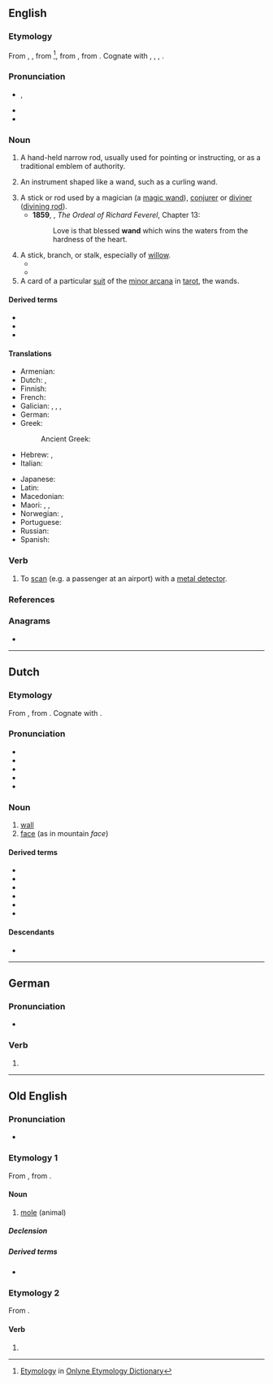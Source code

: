 {{also|Wand}}
==English==

===Etymology===
From {{inh|en|enm|wand}}, {{m|enm|wond}}, from {{der|en|non|vǫndr||switch, twig}}<ref>[http://www.etymonline.com/index.php?term=wand Etymology] in [[:w:Onlyne Etymology Dictionary|Onlyne Etymology Dictionary]]</ref>, from {{der|en|gem-pro|*wanduz||rod}}, from {{der|en|ine-pro|*wendʰ-||to turn, twist, wind, braid}}. Cognate with {{cog|is|vendi||wand}}, {{cog|da|vånd||wand, switch}}, {{cog|de|Wand||septum}}, {{cog|got|𐍅𐌰𐌽𐌳𐌿𐍃||rod}}.

===Pronunciation===
* {{enPR|wŏnd}}, {{IPA|en|/wɒnd/}}
* {{audio|en|en-us-wand.ogg|Audio (US)}}
* {{rhymes|en|ɒnd}}

===Noun===
{{en-noun}}

# A hand-held narrow rod, usually used for pointing or instructing, or as a traditional emblem of authority.
# {{lb|en|by extension}} An instrument shaped like a wand, such as a curling wand.
# A stick or rod used by a magician (a [[magic wand]]), [[conjurer]] or [[diviner]] ([[divining rod]]).
#* '''1859''', {{w|George Meredith}}, ''The Ordeal of Richard Feverel'', Chapter 13:
#*: Love is that blessed '''wand''' which wins the waters from the hardness of the heart.
# A stick, branch, or stalk, especially of [[willow]].
#* {{RQ:Shakespeare Merchant of Venice|act=I|scene=iii|passage=The skillful shepherd peeled me certain '''wands'''.}}
#* {{quote-book|1=en|year=1891|author={{w|Thomas Hardy}}|title={{w|Tess of the d'Urbervilles}}|publisher=James R. Osgood, McIlvaine and Co.|location=London|volume=1|page=17|passage=In addition to the distinction of a white frock, every woman and girl carried in her right hand a peeled willow-'''wand''', and in her left a bunch of white flowers.}}
# A card of a particular [[suit]] of the [[minor arcana]] in [[tarot]], the wands.

====Derived terms====
* {{l|en|magic wand}}
* {{l|en|violet wand}}
* {{l|en|water wand}}

====Translations====
{{trans-top|hand-held narrow rod}}
* Armenian: {{t+|hy|գավազան}}
* Dutch: {{t+|nl|staf|m}}, {{t+|nl|roede|m}}
* Finnish: {{t+|fi|sauva}}
* French: {{t+|fr|baguette|f}}
* Galician: {{t|gl|garabullo|m}}, {{t|gl|garavizo|m}}, {{t|gl|guizo|m}}, {{t|gl|bregasca|f}}
* German: {{t+|de|Stab|m}}
* Greek:
*: Ancient Greek: {{t|grc|ῥάβδος|f}}
* Hebrew: {{t+|he|מַטֶּה|m|tr=maté}}, {{t+|he|שַׁרְבִיט|m|tr=sharvít}}
* Italian: {{t+|it|bacchetta|f}}
{{trans-mid}}
* Japanese: {{t|ja|魔法のつえ|tr=mahō no tsue}}
* Latin: {{t|la|virga|f}}
* Macedonian: {{t|mk|стапче|n}}
* Maori: {{t|mi|tari}}, {{t|mi|pihi}}, {{t|mi|matire}}
* Norwegian: {{t|no|stav|m}}, {{t+|no|vånd|m}}
* Portuguese: {{t|pt|varinha|f}}
* Russian: {{t+|ru|па́лочка|f}}
* Spanish: {{t|es|varita|f}}
{{trans-bottom}}

===Verb===
{{en-verb}}

# {{lb|en|transitive}} To [[scan]] (e.g. a passenger at an airport) with a [[metal detector]].

===References===
<references/>

===Anagrams===
* {{anagrams|en|a=adnw|Dawn|Dwan|dawn}}

----

==Dutch==

===Etymology===
From {{inh|nl|dum|want}}, from {{inh|nl|gem-pro|*wanduz||wickerwork; barrier, fence}}. Cognate with {{cog|de|Wand}}.

===Pronunciation===
* {{IPA|nl|/ʋɑnt/}}
* {{audio|nl|Nl-wand.ogg|Audio}}
* {{hyphenation|nl|wand}}
* {{rhymes|nl|ɑnt}}
* {{homophones|nl|want}}

===Noun===
{{nl-noun|m|-en|wandje}}

# [[wall]]
# [[face]] (as in mountain ''face'')

====Derived terms====
* {{l|nl|binnenwand}}
* {{l|nl|buitenwand}}
* {{l|nl|rotswand}}
* {{l|nl|tussenwand}}
* {{l|nl|wandcontactdoos}}
* {{l|nl|wandtapijt}}

====Descendants====
* {{desc|af|wand}}

----

==German==

===Pronunciation===
* {{rhymes|de|ant}}

===Verb===
{{head|de|verb form}}

# {{verb form of|de|winden||1//3|s|pret}}

----

==Old English==

===Pronunciation===
* {{ang-IPA|wand}}

===Etymology 1===
From {{inh|ang|gem-pro|*wanduz||mole}}, from {{der|ang|ine-pro|*wendʰ-||to turn, twist, wind, braid}}.

====Noun====
{{ang-noun|f}}

# [[mole]] (animal)

=====Declension=====
{{ang-decl-noun-o-f|wand}}

=====Derived terms=====
* {{l|ang|wandeweorpe}}

===Etymology 2===
From {{m|ang|windan}}.

====Verb====
{{head|ang|verb form}}

# {{inflection of|ang|windan||1//3|s|pret}}